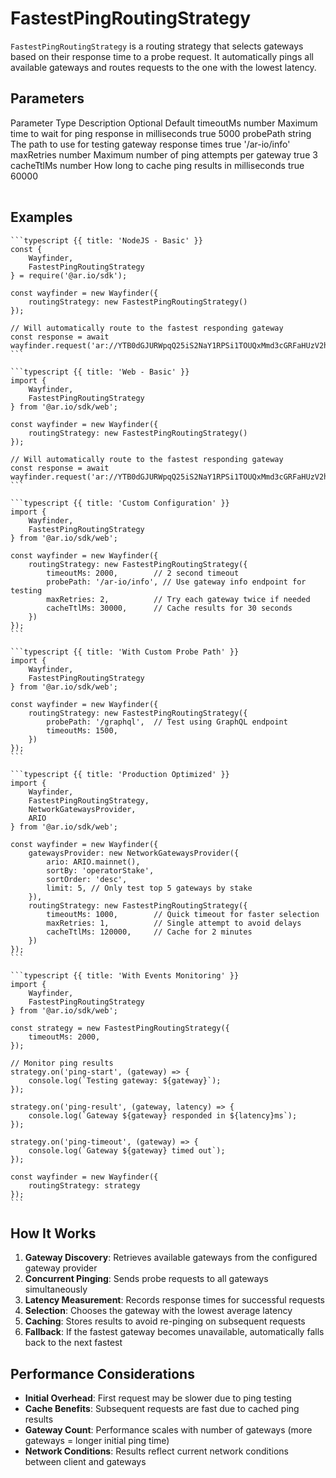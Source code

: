 
<HeroPattern />

# FastestPingRoutingStrategy

`FastestPingRoutingStrategy` is a routing strategy that selects gateways based on their response time to a probe request. It automatically pings all available gateways and routes requests to the one with the lowest latency.

## Parameters

<Table>
  <Table.Head>
    <Table.Row>
      <Table.Header>Parameter</Table.Header>
      <Table.Header>Type</Table.Header>
      <Table.Header>Description</Table.Header>
      <Table.Header>Optional</Table.Header>
      <Table.Header>Default</Table.Header>
    </Table.Row>
  </Table.Head>
  <Table.Body>
    <Table.Row>
      <Table.Cell className="font-semibold">timeoutMs</Table.Cell>
      <Table.Cell>number</Table.Cell>
      <Table.Cell>Maximum time to wait for ping response in milliseconds</Table.Cell>
      <Table.Cell>true</Table.Cell>
      <Table.Cell>5000</Table.Cell>
    </Table.Row>
    <Table.Row>
      <Table.Cell className="font-semibold">probePath</Table.Cell>
      <Table.Cell>string</Table.Cell>
      <Table.Cell>The path to use for testing gateway response times</Table.Cell>
      <Table.Cell>true</Table.Cell>
      <Table.Cell>'/ar-io/info'</Table.Cell>
    </Table.Row>
    <Table.Row>
      <Table.Cell className="font-semibold">maxRetries</Table.Cell>
      <Table.Cell>number</Table.Cell>
      <Table.Cell>Maximum number of ping attempts per gateway</Table.Cell>
      <Table.Cell>true</Table.Cell>
      <Table.Cell>3</Table.Cell>
    </Table.Row>
    <Table.Row>
      <Table.Cell className="font-semibold">cacheTtlMs</Table.Cell>
      <Table.Cell>number</Table.Cell>
      <Table.Cell>How long to cache ping results in milliseconds</Table.Cell>
      <Table.Cell>true</Table.Cell>
      <Table.Cell>60000</Table.Cell>
    </Table.Row>
  </Table.Body>
</Table>

## Examples

<CodeGroup title="FastestPingRoutingStrategy">

    ```typescript {{ title: 'NodeJS - Basic' }}
    const {
        Wayfinder,
        FastestPingRoutingStrategy
    } = require('@ar.io/sdk');

    const wayfinder = new Wayfinder({
        routingStrategy: new FastestPingRoutingStrategy()
    });

    // Will automatically route to the fastest responding gateway
    const response = await wayfinder.request('ar://YTB0dGJURWpqQ25iS2NaY1RPSi1TOUQxMmd3cGRFaHUzV2hiWnVlZ2o5WT0');
    ```

    ```typescript {{ title: 'Web - Basic' }}
    import {
        Wayfinder,
        FastestPingRoutingStrategy
    } from '@ar.io/sdk/web';

    const wayfinder = new Wayfinder({
        routingStrategy: new FastestPingRoutingStrategy()
    });

    // Will automatically route to the fastest responding gateway
    const response = await wayfinder.request('ar://YTB0dGJURWpqQ25iS2NaY1RPSi1TOUQxMmd3cGRFaHUzV2hiWnVlZ2o5WT0');
    ```

    ```typescript {{ title: 'Custom Configuration' }}
    import {
        Wayfinder,
        FastestPingRoutingStrategy
    } from '@ar.io/sdk/web';

    const wayfinder = new Wayfinder({
        routingStrategy: new FastestPingRoutingStrategy({
            timeoutMs: 2000,        // 2 second timeout
            probePath: '/ar-io/info', // Use gateway info endpoint for testing
            maxRetries: 2,          // Try each gateway twice if needed
            cacheTtlMs: 30000,      // Cache results for 30 seconds
        })
    });
    ```

    ```typescript {{ title: 'With Custom Probe Path' }}
    import {
        Wayfinder,
        FastestPingRoutingStrategy
    } from '@ar.io/sdk/web';

    const wayfinder = new Wayfinder({
        routingStrategy: new FastestPingRoutingStrategy({
            probePath: '/graphql',  // Test using GraphQL endpoint
            timeoutMs: 1500,
        })
    });
    ```

    ```typescript {{ title: 'Production Optimized' }}
    import {
        Wayfinder,
        FastestPingRoutingStrategy,
        NetworkGatewaysProvider,
        ARIO
    } from '@ar.io/sdk/web';

    const wayfinder = new Wayfinder({
        gatewaysProvider: new NetworkGatewaysProvider({
            ario: ARIO.mainnet(),
            sortBy: 'operatorStake',
            sortOrder: 'desc',
            limit: 5, // Only test top 5 gateways by stake
        }),
        routingStrategy: new FastestPingRoutingStrategy({
            timeoutMs: 1000,        // Quick timeout for faster selection
            maxRetries: 1,          // Single attempt to avoid delays
            cacheTtlMs: 120000,     // Cache for 2 minutes
        })
    });
    ```

    ```typescript {{ title: 'With Events Monitoring' }}
    import {
        Wayfinder,
        FastestPingRoutingStrategy
    } from '@ar.io/sdk/web';

    const strategy = new FastestPingRoutingStrategy({
        timeoutMs: 2000,
    });

    // Monitor ping results
    strategy.on('ping-start', (gateway) => {
        console.log(`Testing gateway: ${gateway}`);
    });

    strategy.on('ping-result', (gateway, latency) => {
        console.log(`Gateway ${gateway} responded in ${latency}ms`);
    });

    strategy.on('ping-timeout', (gateway) => {
        console.log(`Gateway ${gateway} timed out`);
    });

    const wayfinder = new Wayfinder({
        routingStrategy: strategy
    });
    ```

</CodeGroup>

## How It Works

1. **Gateway Discovery**: Retrieves available gateways from the configured gateway provider
2. **Concurrent Pinging**: Sends probe requests to all gateways simultaneously
3. **Latency Measurement**: Records response times for successful requests
4. **Selection**: Chooses the gateway with the lowest average latency
5. **Caching**: Stores results to avoid re-pinging on subsequent requests
6. **Fallback**: If the fastest gateway becomes unavailable, automatically falls back to the next fastest

## Performance Considerations

- **Initial Overhead**: First request may be slower due to ping testing
- **Cache Benefits**: Subsequent requests are fast due to cached ping results
- **Gateway Count**: Performance scales with number of gateways (more gateways = longer initial ping time)
- **Network Conditions**: Results reflect current network conditions between client and gateways
